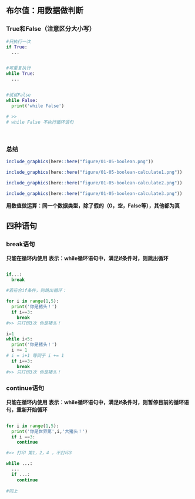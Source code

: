 ## 布尔值：用数据做判断

### True和False（注意区分大小写）

```python
#只执行一次
if True:
  ...


#可重复执行  
while True:
  ...


#试试False
while False:
  print('while False')
  
# >> 
# while False 不执行循环语句

  
```

### 总结

```r
include_graphics(here::here("figure/01-05-boolean.png"))
```

```r
include_graphics(here::here("figure/01-05-boolean-calculate1.png"))
```

```r
include_graphics(here::here("figure/01-05-boolean-calculate2.png"))
```

```r
include_graphics(here::here("figure/01-05-boolean-calculate3.png"))
```

**用数值做运算：同一个数据类型，除了假的（0，空，False等），其他都为真**


## 四种语句

### break语句

**只能在循环内使用**
**表示：while循环语句中，满足if条件时，则跳出循环**

```python

if...:
  break

#若符合if条件，则跳出循环：

for i in range(1,5):
  print('你是猪头！')
  if i==3:
    break
#>> 只打印3次 你是猪头！

i=1
while i<5:
  print('你是猪头！')
  i += 1
# i = i+1 等同于 i += 1
  if i==3:
    break
#>> 只打印3次 你是猪头！
```

### continue语句

**只能在循环内使用**
**表示：while循环语句中，满足if条件时，则暂停目前的循环语句，重新开始循环**

```python

for i in range(1,5):
  print('你是世界第',i,'大猪头！')
  if i ==3:
    continue

#>> 打印 第1，2，4 ，不打印3

while ...:
  ...
  if ...:
    continue
    
#同上

```
